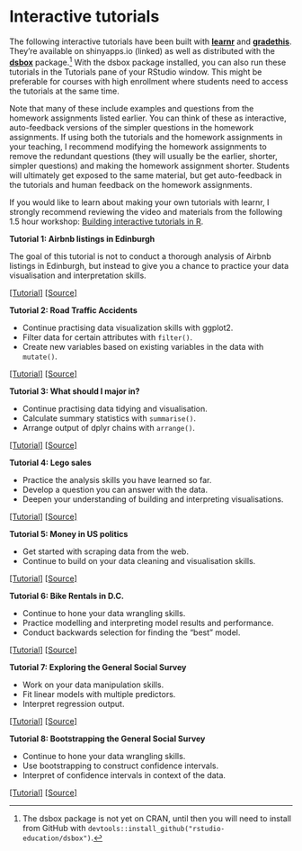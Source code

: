 # Interactive tutorials {#interactive-tutorials}

The following interactive tutorials have been built with [**learnr**](https://rstudio.github.io/learnr/publishing.html) and [**gradethis**](https://rstudio-education.github.io/gradethis/).
They're available on shinyapps.io (linked) as well as distributed with the [**dsbox**](https://rstudio-education.github.io/dsbox/tutorials/index.html) package.[^02-interactive-tutorials-1]
With the dsbox package installed, you can also run these tutorials in the Tutorials pane of your RStudio window.
This might be preferable for courses with high enrollment where students need to access the tutorials at the same time.

Note that many of these include examples and questions from the homework assignments listed earlier.
You can think of these as interactive, auto-feedback versions of the simpler questions in the homework assignments.
If using both the tutorials and the homework assignments in your teaching, I recommend modifying the homework assignments to remove the redundant questions (they will usually be the earlier, shorter, simpler questions) and making the homework assignment shorter.
Students will ultimately get exposed to the same material, but get auto-feedback in the tutorials and human feedback on the homework assignments.

If you would like to learn about making your own tutorials with learnr, I strongly recommend reviewing the video and materials from the following 1.5 hour workshop: [Building interactive tutorials in R](https://mine-cetinkaya-rundel.github.io/teach-r-online/).

::: tutorial
**Tutorial 1: Airbnb listings in Edinburgh**

The goal of this tutorial is not to conduct a thorough analysis of Airbnb listings in Edinburgh, but instead to give you a chance to practice your data visualisation and interpretation skills.

[[Tutorial]](https://minecr.shinyapps.io/dsbox-01-edibnb/) [[Source]](https://github.com/rstudio-education/dsbox/tree/master/inst/tutorials/01-basics)
:::

::: tutorial
**Tutorial 2: Road Traffic Accidents**

-   Continue practising data visualization skills with ggplot2.
-   Filter data for certain attributes with `filter()`.
-   Create new variables based on existing variables in the data with `mutate()`.

[[Tutorial]](https://minecr.shinyapps.io/dsbox-02-accidents/) [[Source]](https://github.com/rstudio-education/dsbox/tree/master/inst/tutorials/02-accidents)
:::

::: tutorial
**Tutorial 3: What should I major in?**

-   Continue practising data tidying and visualisation.
-   Calculate summary statistics with `summarise()`.
-   Arrange output of dplyr chains with `arrange()`.

[[Tutorial]](https://minecr.shinyapps.io/dsbox-03-collegegrads/) [[Source]](https://github.com/rstudio-education/dsbox/tree/master/inst/tutorials/03-collegegrads)
:::

::: tutorial
**Tutorial 4: Lego sales**

-   Practice the analysis skills you have learned so far.
-   Develop a question you can answer with the data.
-   Deepen your understanding of building and interpreting visualisations.

[[Tutorial]](https://minecr.shinyapps.io/dsbox-04-legosales/) [[Source]](https://github.com/rstudio-education/dsbox/tree/master/inst/tutorials/04-legosales)
:::

::: tutorial
**Tutorial 5: Money in US politics**

-   Get started with scraping data from the web.
-   Continue to build on your data cleaning and visualisation skills.

[[Tutorial]](https://minecr.shinyapps.io/dsbox-05-moneyinpolitics/) [[Source]](https://github.com/rstudio-education/dsbox/tree/master/inst/tutorials/05-moneyinpolitics)
:::

::: tutorial
**Tutorial 6: Bike Rentals in D.C.**

-   Continue to hone your data wrangling skills.
-   Practice modelling and interpreting model results and performance.
-   Conduct backwards selection for finding the "best" model.

[[Tutorial]](https://minecr.shinyapps.io/dsbox-06-dcbikeshare/) [[Source]](https://github.com/rstudio-education/dsbox/tree/master/inst/tutorials/06-dcbikeshare)
:::

::: tutorial
**Tutorial 7: Exploring the General Social Survey**

-   Work on your data manipulation skills.
-   Fit linear models with multiple predictors.
-   Interpret regression output.

[[Tutorial]](https://minecr.shinyapps.io/dsbox-07-exploregss/) [[Source]](https://github.com/rstudio-education/dsbox/tree/master/inst/tutorials/07-exploregss)
:::

::: tutorial
**Tutorial 8: Bootstrapping the General Social Survey**

-   Continue to hone your data wrangling skills.
-   Use bootstrapping to construct confidence intervals.
-   Interpret of confidence intervals in context of the data.

[[Tutorial]](https://minecr.shinyapps.io/dsbox-08-bootstrapgss/) [[Source]](https://github.com/rstudio-education/dsbox/tree/master/inst/tutorials/08-bootstrapgss)
:::

[^02-interactive-tutorials-1]: The dsbox package is not yet on CRAN, until then you will need to install from GitHub with `devtools::install_github("rstudio-education/dsbox")`.
